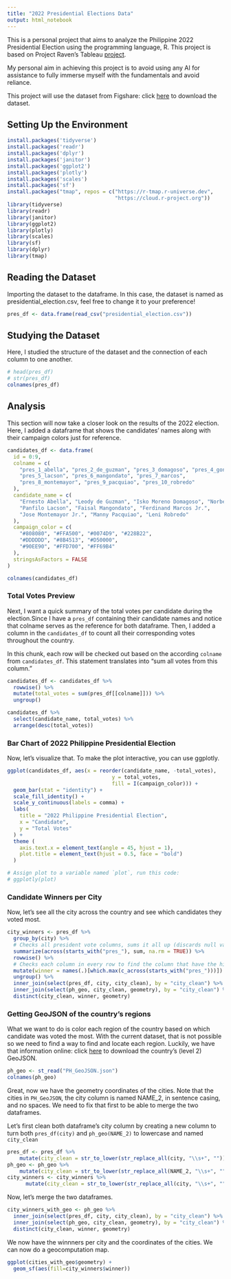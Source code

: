 ```yaml
---
title: "2022 Presidential Elections Data"
output: html_notebook
---
```


This is a personal project that aims to analyze the Philippine 2022 Presidential Election using the programming language, R. This project is based on Project Raven's Tableau [project](https://www.facebook.com/61562294530876/posts/pfbid02bwLWd45JfRSiCbmaFYBJRfM4WbYD6diK8rBAHRzoDjDwoZF8DWW8HZJ6gKJRhp9tl/). 

My personal aim in achieving this project is to avoid using any AI for assistance to fully immerse myself with the fundamentals and avoid reliance.

This project will use the dataset from Figshare: click [here](https://figshare.com/articles/dataset/2022_Presidential_Elections_Data/19755469?file=35101492) to download the dataset.

## Setting Up the Environment

```r
install.packages('tidyverse')
install.packages('readr')
install.packages('dplyr')
install.packages('janitor')
install.packages('ggplot2')
install.packages('plotly')
install.packages('scales')
install.packages('sf')
install.packages("tmap", repos = c("https://r-tmap.r-universe.dev",
                                   "https://cloud.r-project.org"))
library(tidyverse)
library(readr)
library(janitor)
library(ggplot2)
library(plotly)
library(scales)
library(sf)
library(dplyr)
library(tmap)
```

## Reading the Dataset

Importing the dataset to the dataframe. In this case, the dataset is named as presidential_election.csv, feel free to change it to your preference!

```r
pres_df <- data.frame(read_csv("presidential_election.csv"))

```


## Studying the Dataset

Here, I studied the structure of the dataset and the connection of each column to one another.

```r
# head(pres_df)
# str(pres_df)
colnames(pres_df)
```

## Analysis 

This section will now take a closer look on the results of the 2022 election. Here, I added a dataframe that shows the candidates' names along with their campaign colors just for reference.

```r
candidates_df <- data.frame(
  id = 0:9,
  colname = c(
    "pres_1_abella", "pres_2_de_guzman", "pres_3_domagoso", "pres_4_gonzales", 
    "pres_5_lacson", "pres_6_mangondato", "pres_7_marcos", 
    "pres_8_montemayor", "pres_9_pacquiao", "pres_10_robredo"
  ),
  candidate_name = c(
    "Ernesto Abella", "Leody de Guzman", "Isko Moreno Domagoso", "Norberto Gonzales",
    "Panfilo Lacson", "Faisal Mangondato", "Ferdinand Marcos Jr.",
    "Jose Montemayor Jr.", "Manny Pacquiao", "Leni Robredo"
  ),
  campaign_color = c(
    "#808080", "#FFA500", "#0074D9", "#228B22",
    "#DDDDDD", "#8B4513", "#D50000",
    "#90EE90", "#FFD700", "#FF69B4"
  ),
  stringsAsFactors = FALSE
)

colnames(candidates_df)
```
### Total Votes Preview

Next, I want a quick summary of the total votes per candidate during the election.Since I have a `pres_df` containing their candidate names and notice that colname serves as the reference for both dataframe. Then, I added a column in the `candidates_df` to count all their corresponding votes throughout the country. 

In this chunk, each row will be checked out based on the according `colname` from `candidates_df`. This statement translates into "sum all votes from this column."

```r
candidates_df <- candidates_df %>%
  rowwise() %>%
  mutate(total_votes = sum(pres_df[[colname]])) %>%
  ungroup() 

candidates_df %>%
  select(candidate_name, total_votes) %>%
  arrange(desc(total_votes))
```

### Bar Chart of 2022 Philippine Presidential Election

Now, let's visualize that. To make the plot interactive, you can use ggplotly.

```r
ggplot(candidates_df, aes(x = reorder(candidate_name, -total_votes),
                                  y = total_votes,
                                  fill = I(campaign_color))) + 
  geom_bar(stat = "identity") +
  scale_fill_identity() + 
  scale_y_continuous(labels = comma) +
  labs(
    title = "2022 Philippine Presidential Election",
    x = "Candidate",
    y = "Total Votes"
  ) +
  theme (
    axis.text.x = element_text(angle = 45, hjust = 1),
    plot.title = element_text(hjust = 0.5, face = "bold")
  )

# Assign plot to a variable named `plot`, run this code:
# ggplotly(plot)  
```


### Candidate Winners per City

Now, let's see all the city across the country and see which candidates they voted most. 

```r
city_winners <- pres_df %>% 
  group_by(city) %>%
  # Checks all president vote columns, sums it all up (discards null values)
  summarize(across(starts_with("pres_"), sum, na.rm = TRUE)) %>%
  rowwise() %>%
  # Checks each column in every row to find the column that have the highest vote.
  mutate(winner = names(.)[which.max(c_across(starts_with("pres_")))]) %>%
  ungroup() %>% 
  inner_join(select(pres_df, city, city_clean), by = "city_clean") %>%
  inner_join(select(ph_geo, city_clean, geometry), by = "city_clean") %>%
  distinct(city_clean, winner, geometry)
```

### Getting GeoJSON of the country's regions

What we want to do is color each region of the country based on which candidate was voted the most. With the current dataset, that is not possible so we need to find a way to find and locate each region. Luckily, we have that information online: click [here](https://gadm.org/download_country.html) to download the country's (level 2) GeoJSON. 

```r
ph_geo <- st_read("PH_GeoJSON.json")
colnames(ph_geo)
```
Great, now we have the geometry coordinates of the cities. Note that the cities in `PH_GeoJSON`, the city column is named NAME_2, in sentence casing, and no spaces. We need to fix that first to be able to merge the two dataframes.

Let's first clean both dataframe's city column by creating a new column to turn both `pres_df(city)` and `ph_geo(NAME_2)` to lowercase and named `city_clean`

```r
pres_df <- pres_df %>%
    mutate(city_clean = str_to_lower(str_replace_all(city, "\\s+", "")))
ph_geo <- ph_geo %>% 
    mutate(city_clean = str_to_lower(str_replace_all(NAME_2, "\\s+", "")))
city_winners <- city_winners %>% 
      mutate(city_clean = str_to_lower(str_replace_all(city, "\\s+", "")))
```

Now, let's merge the two dataframes.

```r
city_winners_with_geo <- ph_geo %>%
  inner_join(select(pres_df, city, city_clean), by = "city_clean") %>%
  inner_join(select(ph_geo, city_clean, geometry), by = "city_clean") %>%
  distinct(city_clean, winner, geometry)
```

We now have the winnners per city and the coordinates of the cities. We can now do a geocomputation map.

```r
ggplot(cities_with_geo$geometry) +
  geom_sf(aes(fill=city_winners$winner))
```

